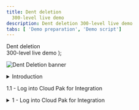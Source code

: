 ```yaml
---
title: Dent deletion
  300-level live demo
description: Dent deletion 300-level live demo
tabs: [ 'Demo preparation', 'Demo script']
---
```


  <span>
    Dent deletion <br/> 300-level live demo
  </span> );

![Dent Deletion banner](./images/Predictive-Decisioning-300-Script-GitHub-banner-12-15-21.jpg)

<span id="top"></span>

<details>

<summary>Introduction</summary>

<br/>

We’re going to use an insurance brokerage scenario to demonstrate how the deployment of a complex integration solution can be automated using a pipeline. This improves deployment confidence and enables faster and more frequent delivery of changes into production. We’re also going to show how container-based platforms enable operational consistency and automation across those capabilities, simplifying administration of an environment.

<br/>

Our example scenario is an insurance broker who gathers insurance quotes from multiple different companies and provide the aggregated list to customers via an API. This example involves multiple integration styles including application integration, API management, and messaging. We’re going to build up to automated deployment and operations for the whole solution.

<br/>

Let's begin with a simple deployment of a single integration from our solution. We’ll choose one of the integrations that retrieves a quote from an insurer. We’ll then we’ll build up from there.

<br/>

We’re going to deploy our integration using cloud native techniques on containers, but we’ll show you that you don’t need to know anything about containers, Kubernetes or OpenShift (Red Hat’s Kubernetes Platform) to just deploy a simple integration.  

<br/>

**[Go to top](#top)**

</details>

1.1 - Log into Cloud Pak for Integration


<details>

<summary>1 - Log into Cloud Pak for Integration</summary>

<br/>

| **1.1** | **Show SkyTalk’s current manual process** |
| :--- | :--- |
| **Narration** | Let’s see IBM Cloud Pak for Integration in action.  &nbsp; &nbsp; &nbsp; &nbsp; &nbsp; &nbsp; &nbsp; &nbsp; &nbsp; &nbsp; &nbsp; &nbsp; &nbsp; &nbsp; &nbsp; &nbsp; &nbsp; &nbsp; &nbsp; &nbsp; &nbsp; &nbsp; |
| **Action** &nbsp; 1.1.1 | Open Cloud Pak for Integration and click **IBM provided credentials (admin only)**. <br/><img src="https://raw.githubusercontent.com/ibm-garage-tsa/platinum-demos/master/src/pages/300-integration-dent-deletion/images/dent-deletion-1-1-1.png" width="800" /> |
| **Narration** | Here I have a cloud version of the product on IBM Cloud. Let me log in here. |
| **Action** &nbsp; 1.1.2 | **Log in** with your admin username and password. <br/><img src="https://raw.githubusercontent.com/ibm-garage-tsa/platinum-demos/master/src/pages/300-integration-dent-deletion/images/dent-deletion-1-1-2.png" width="800" /> |

| **1.2** | **View the Cloud Pak for Integration home screen** |
| :--- | :--- |
| **Narration** | Welcome to IBM Cloud Pak for Integration! We’re now at the home screen showing all the capabilities of the pak, brought together in one place. Specialized integration capabilities for API management, application integration, messaging and more, are built on top of powerful automation services. Let’s see the integration capabilities available. |
| **Action** &nbsp; 1.2.1 | Show the **Home Page** and click **Integration Capabilities** (if necessary close the tour dialog). <br/><img src="https://raw.githubusercontent.com/ibm-garage-tsa/platinum-demos/master/src/pages/300-integration-dent-deletion/images/dent-deletion-1-2-1.png" width="800" /> |

| **1.3** | **View the Cloud Pak for Integration home screen (same as step 1.2)** |
| :--- | :--- |
| **Narration** | Through a single interface you are able to access all the integration capabilities your team needs, including API management, application integration, enterprise messaging, events, and high-speed transfer. To automate customer interactions with our company in this demo, we will use App Connect for application integration, API Connect for API management, and the Message Queue for Enterprise Messaging. Let’s open our App Connect Dashboard. |
| **Action** &nbsp; 1.3.1 | Show the **Integration Capabilities** page and open the **Integration dashboard** (ace-dashboard-demo). <br/><img src="https://raw.githubusercontent.com/ibm-garage-tsa/platinum-demos/master/src/pages/300-integration-dent-deletion/images/dent-deletion-1-3-1.png" width="800" /> |
